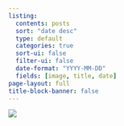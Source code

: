 ```yaml
---
listing:
  contents: posts
  sort: "date desc"
  type: default
  categories: true
  sort-ui: false
  filter-ui: false
  date-format: "YYYY-MM-DD"
  fields: [image, title, date]
page-layout: full
title-block-banner: false
---
```

![](./blog_banner.png)
